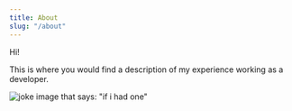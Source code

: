 ```yaml
---
title: About
slug: "/about"
---
```


Hi!

This is where you would find a description of my experience working as a developer.

![joke image that says: "if i had one"](./if_i_had_one.jpg)


